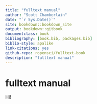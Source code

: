 ```yaml
--- 
title: "fulltext manual"
author: "Scott Chamberlain"
date: "`r Sys.Date()`"
site: bookdown::bookdown_site
output: bookdown::gitbook
documentclass: book
bibliography: [book.bib, packages.bib]
biblio-style: apalike
link-citations: yes
github-repo: ropensci/fulltext-book
description: "fulltext manual"
---
```


# fulltext manual

Hi!
